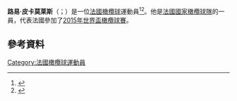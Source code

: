 {{blpsources|time=2015-11-21T16:41:26+00:00}}
{{expand|time=2015-11-21T16:41:26+00:00}}
'''路易·皮卡莫莱斯'''（{{lang-fr|Louis Picamoles}}；{{bd|1986年|2月5日}}）是一位[[法國|法國]][[橄欖球|橄欖球]]運動員<ref>{{cite web|url=http://news.bbc.co.uk/sport1/hi/rugby_union/8470218.stm|title=BBC Sport - Rugby Union - Bastareaud recalled for France's Six Nations opener|work=bbc.co.uk}}</ref><ref>{{cite web|url=http://www.espn.co.uk/scrum/rugby/story/113074.html|title=Resolute France seal Grand Slam|author=Huw Richards|work=ESPN scrum|access-date=2015-11-21|archive-date=2015-02-03|archive-url=https://web.archive.org/web/20150203224719/http://www.espn.co.uk/scrum/rugby/story/113074.html|dead-url=no}}</ref>。他是[[法國國家橄欖球隊|法國國家橄欖球隊]]的一員，代表法國參加了[[2015年世界盃橄欖球賽|2015年世界盃橄欖球賽]]。

==參考資料==
{{Reflist}}
[[Category:法國橄欖球運動員|Category:法國橄欖球運動員]]